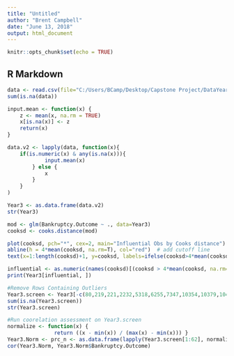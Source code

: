 ---
title: "Untitled"
author: "Brent Campbell"
date: "June 13, 2018"
output: html_document
---

```{r setup, include=FALSE}
knitr::opts_chunk$set(echo = TRUE)
```

## R Markdown

```{r}
data <- read.csv(file="C:/Users/BCamp/Desktop/Capstone Project/DataYear3_v2.csv", header=TRUE, sep=",")
sum(is.na(data))

```

```{r}
input.mean <- function(x) {
    z <- mean(x, na.rm = TRUE)
    x[is.na(x)] <- z
    return(x)
}

data.v2 <- lapply(data, function(x){
    if(is.numeric(x) & any(is.na(x))){
            input.mean(x)
        } else {
            x
        }
    }
)

Year3 <- as.data.frame(data.v2)
str(Year3)
```

```{r}
mod <- glm(Bankruptcy.Outcome ~ ., data=Year3)
cooksd <- cooks.distance(mod)

plot(cooksd, pch="*", cex=2, main="Influential Obs by Cooks distance")  # plot cook's distance
abline(h = 4*mean(cooksd, na.rm=T), col="red")  # add cutoff line
text(x=1:length(cooksd)+1, y=cooksd, labels=ifelse(cooksd>4*mean(cooksd, na.rm=T),names(cooksd),""), col="red")  # add labels

influential <- as.numeric(names(cooksd)[(cooksd > 4*mean(cooksd, na.rm=T))])
print(Year3[influential, ]) 

```

```{r}
#Remove Rows Containing Outliers
Year3.screen <- Year3[-c(80,219,221,2232,5318,6255,7347,10354,10379,10461,10469,10480,10503), ]
sum(is.na(Year3.screen))
str(Year3.screen)

```
```{r}

#Run coorelation assessment on Year3.screen
normalize <- function(x) {
               return ((x - min(x)) / (max(x) - min(x))) }
Year3.Norm <- prc_n <- as.data.frame(lapply(Year3.screen[1:62], normalize))
cor(Year3.Norm, Year3.Norm$Bankruptcy.Outcome)
```

